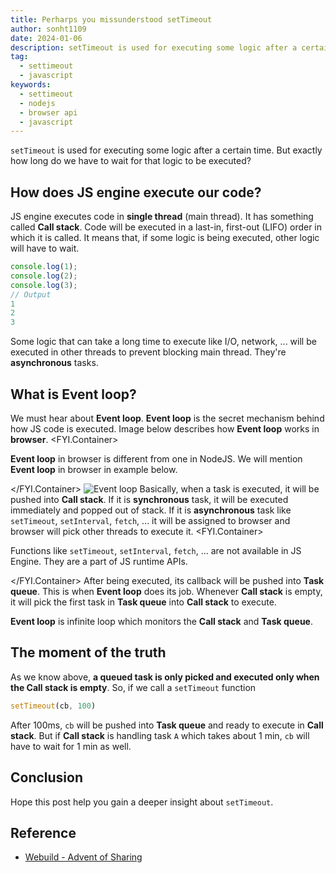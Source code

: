 ```yaml
---
title: Perharps you missunderstood setTimeout
author: sonht1109
date: 2024-01-06
description: setTimeout is used for executing some logic after a certain time. But exactly how long do we have to wait for that logic to be executed?
tag:
  - settimeout
  - javascript
keywords:
  - settimeout
  - nodejs
  - browser api
  - javascript
---
```


`setTimeout` is used for executing some logic after a certain time. But exactly how long do we have to wait for that logic to be executed?

## How does JS engine execute our code?
JS engine executes code in __single thread__ (main thread). It has something called __Call stack__.
Code will be executed in a last-in, first-out (LIFO) order in which it is called. It means that, if some logic is being executed, other logic will have to wait.
```javascript
console.log(1);
console.log(2);
console.log(3);
// Output
1
2
3
```
Some logic that can take a long time to execute like I/O, network, ... will be executed in other threads to prevent blocking main thread.
They're __asynchronous__ tasks.

## What is Event loop?
We must hear about __Event loop__. __Event loop__ is the secret mechanism behind how JS code is executed. Image below describes how __Event loop__ works in __browser__.
<FYI type="warning">
  <FYI.Container>
    <p>__Event loop__ in browser is different from one in NodeJS. We will mention __Event loop__ in browser in example below.</p>
  </FYI.Container>
</FYI>
![Event loop](../../../public/images/perharps-you-missunderstood-settimeout-1.png)
Basically, when a task is executed, it will be pushed into __Call stack__.
If it is __synchronous__ task, it will be executed immediately and popped out of stack.
If it is __asynchronous__ task like `setTimeout`, `setInterval`, `fetch`, ... it will be assigned to browser and browser will pick other threads to execute it.
<FYI type="warning">
  <FYI.Container>
    <p>Functions like `setTimeout`, `setInterval`, `fetch`, ... are not available in JS Engine. They are a part of JS runtime APIs.</p>
  </FYI.Container>
</FYI>
After being executed, its callback will be pushed into __Task queue__. This is when __Event loop__ does its job.
Whenever __Call stack__ is empty, it will pick the first task in __Task queue__ into __Call stack__ to execute.

__Event loop__ is infinite loop which monitors the __Call stack__ and __Task queue__.

## The moment of the truth
As we know above, __a queued task is only picked and executed only when the __Call stack__ is empty__.
So, if we call a `setTimeout` function
```javascript
setTimeout(cb, 100)
```
After 100ms, `cb` will be pushed into __Task queue__ and ready to execute in __Call stack__.
But if __Call stack__ is handling task `A` which takes about 1 min, `cb` will have to wait for 1 min as well.

## Conclusion
Hope this post help you gain a deeper insight about `setTimeout`.

## Reference
- [Webuild - Advent of Sharing](https://github.com/webuild-community/advent-of-sharing/blob/main/2022/day-17.md)

